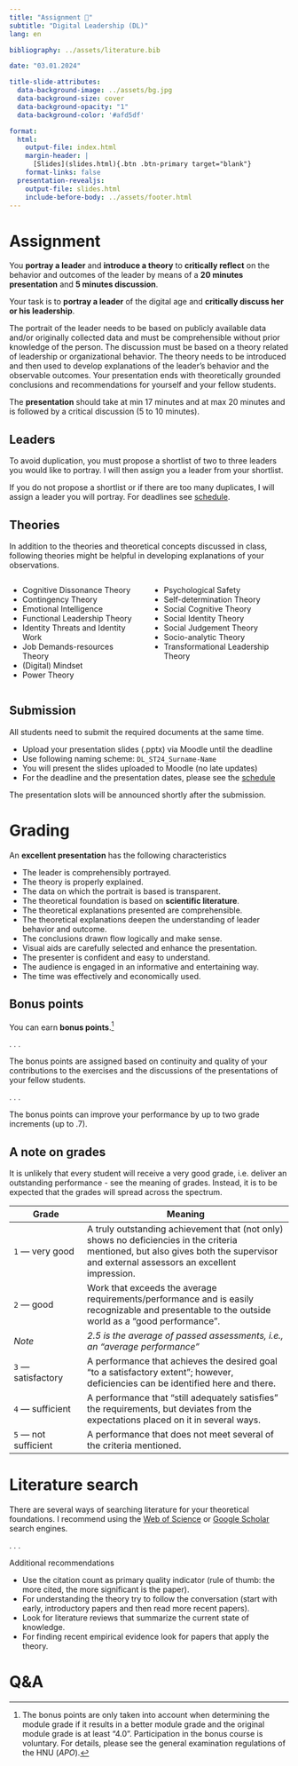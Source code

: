 ```yaml
---
title: "Assignment 📑"  
subtitle: "Digital Leadership (DL)"
lang: en

bibliography: ../assets/literature.bib

date: "03.01.2024"

title-slide-attributes:
  data-background-image: ../assets/bg.jpg
  data-background-size: cover
  data-background-opacity: "1"
  data-background-color: '#afd5df'

format: 
  html:
    output-file: index.html
    margin-header: | 
      [Slides](slides.html){.btn .btn-primary target="blank"}
    format-links: false       
  presentation-revealjs:
    output-file: slides.html
    include-before-body: ../assets/footer.html
---
```



# Assignment 

:::html-hidden
:::medium
[You **portray a leader** ]{.fragment .fade-in} 
[and **introduce a theory** ]{.fragment .fade-in} 
[to **critically reflect** on the behavior and outcomes of the leader ]{.fragment .fade-in}
[by means of a **20 minutes presentation** ]{.fragment .fade-in}
[and **5 minutes discussion**.]{.fragment .fade-in}
:::
:::

::: notes
Your task is to **portray a leader** of the digital age and **critically discuss her or his leadership**. 

The portrait of the leader needs to be based on publicly available data and/or originally collected data and must be comprehensible without prior knowledge of the person. The discussion must be based on a theory related of leadership or organizational behavior. The theory needs to be introduced and then used to develop explanations of the leader's behavior and the observable outcomes. Your presentation ends with theoretically grounded conclusions and recommendations for yourself and your fellow students.

The **presentation** should take at min 17 minutes and at max 20 minutes and is followed by a critical discussion (5 to 10 minutes).
:::

## Leaders

::: medium
To avoid duplication, you must [propose a shortlist of two to three leaders]{.fragment .highlight-current-blue} you would like to portray. 
[I will then assign you a leader from your shortlist.]{.fragment .fade-in}
:::

::: notes
If you do not propose a shortlist or if there are too many duplicates, I will assign a leader you will portray. For deadlines see [schedule](../admin/#schedule).
:::

## Theories {.scrollable}

In addition to the theories and theoretical concepts discussed in class, following theories might be helpful in developing explanations of your observations. 

:::columns
:::column
- Cognitive Dissonance Theory   
- Contingency Theory
- Emotional Intelligence    
- Functional Leadership Theory    
- Identity Threats and Identity Work    
- Job Demands-resources Theory    
- (Digital) Mindset
- Power Theory
:::
:::column
- Psychological Safety    
- Self-determination Theory    
- Social Cognitive Theory
- Social Identity Theory
- Social Judgement Theory    
- Socio-analytic Theory    
- Transformational Leadership Theory
:::
:::

## Submission

All students need to submit the required documents at the same time.

::: {.incremental}
- Upload your presentation slides (.pptx) via Moodle until the deadline
- Use following naming scheme: `DL_ST24_Surname-Name`
- You will present the slides uploaded to Moodle (no late updates)
- For the deadline and the presentation dates, please see the [schedule](../admin/#schedule)
:::

The presentation slots will be announced shortly after the submission.

# Grading

An **excellent presentation** has the following characteristics

:::{.incremental}
- The leader is comprehensibly portrayed. 
- The theory is properly explained.
- The data on which the portrait is based is transparent.
- The theoretical foundation is based on **scientific literature**.
- The theoretical explanations presented are comprehensible.
- The theoretical explanations deepen the understanding of leader behavior and outcome.
- The conclusions drawn flow logically and make sense.
- Visual aids are carefully selected and enhance the presentation.
- The presenter is confident and easy to understand.
- The audience is engaged in an informative and entertaining way.
- The time was effectively and economically used.
:::

## Bonus points

:::large
You can earn **bonus points**.[^Bonus]
:::

. . .

The bonus points are assigned based on continuity and quality of your contributions to the exercises and the discussions of the presentations of your fellow students.

. . .

The bonus points can improve your performance by up to two grade increments (up to .7).

[^Bonus]: The bonus points are only taken into account when determining the module grade if it results in a better module grade and the original module grade is at least "4.0". Participation in the bonus course is voluntary. For details, please see the general examination regulations of the HNU (*APO*).

## A note on grades

:::notes
It is unlikely that every student will receive a very good grade, i.e. deliver an outstanding performance - see the meaning of grades.  Instead, it is to be expected that the grades will spread across the spectrum. 
:::

| Grade                    | Meaning
| ------------------------ | -------------------------------------------------------------------- |
| `1` — very   good            | [A   truly outstanding achievement that (not only) shows no deficiencies in the criteria mentioned, but also gives both the supervisor and external assessors an excellent   impression.]{.fragment} |
| `2` — good                   | [Work   that exceeds the average requirements/performance and is easily recognizable   and presentable to the outside world as a “good performance”.]{.fragment}                                              |
| *Note*                   | *2.5   is the average of passed assessments, i.e., an “average   performance”*                                                                                             |
| `3` — satisfactory           | [A   performance that achieves the desired goal "to a satisfactory   extent";       however, deficiencies can be identified here and there. ]{.fragment}                                                      |
| `4` — sufficient             | [A   performance that “still adequately satisfies” the requirements,       but deviates from the expectations placed on it in several ways.  ]{.fragment}                                                     |
| `5` — not   sufficient      | [A   performance that does not meet several of the criteria mentioned.]{.fragment}                                                                                                                                  |

# Literature search

There are several ways of searching literature for your theoretical foundations. I recommend using the [Web of Science](http://webofknowledge.com.ezproxy.hnu.de/) or [Google Scholar](http://ezproxy.hnu.de/login?url=https://scholar.google.de) search engines.

. . .

:::{.h4}
Additional recommendations 
:::

:::{.incremental}
- Use the citation count as primary quality indicator (rule of thumb: the more cited, the more significant is the paper).
- For understanding the theory try to follow the conversation (start with early, introductory papers and then read more recent papers).
- Look for literature reviews that summarize the current state of knowledge.
- For finding recent empirical evidence look for papers that apply the theory.
:::

# Q&A {.html-hidden .unlisted background-color="#afd5df"}
